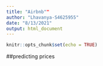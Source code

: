 ```yaml
---
title: "Airbnb""
author: "Lhavanya-S4625955"
date: "8/13/2021"
output: html_document
---
```


```r
knitr::opts_chunk$set(echo = TRUE)
```

##predicting prices 


